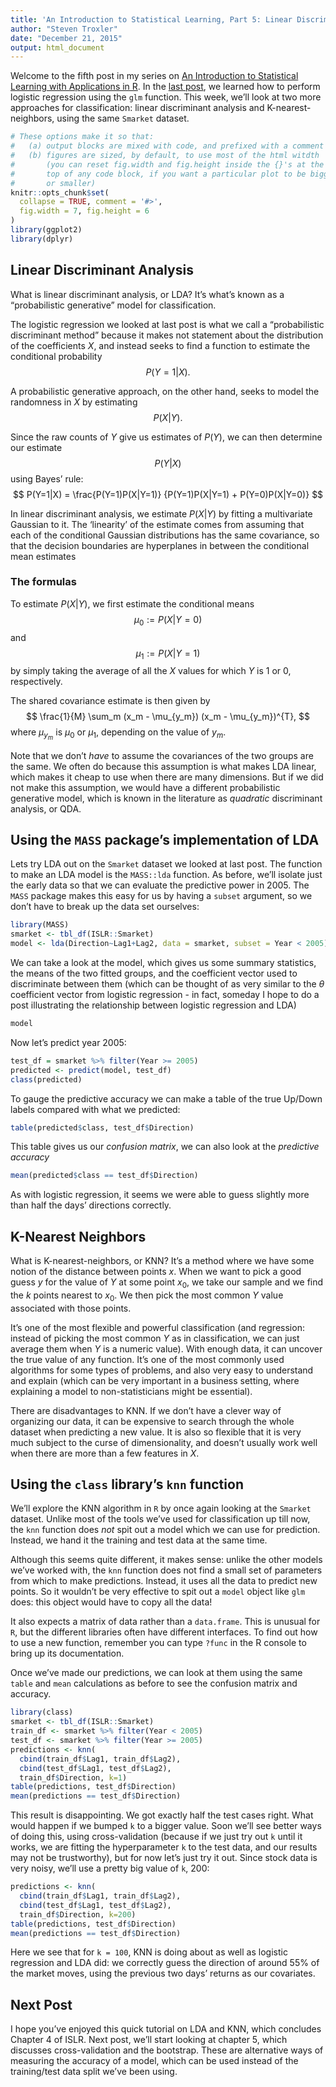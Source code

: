 ```yaml
---
title: 'An Introduction to Statistical Learning, Part 5: Linear Discriminant Analysis and K Nearest Neighbors'
author: "Steven Troxler"
date: "December 21, 2015"
output: html_document
---
```


Welcome to the fifth post in my series on [An Introduction to Statistical Learning with Applications in R](http://www-bcf.usc.edu/~gareth/ISL/). In the [last post](http://www.steventroxler.com/blog/?p=48), we learned how to perform logistic regression using the `glm` function. This week, we'll look at two more approaches for classification: linear discriminant analysis and K-nearest-neighbors, using the same `Smarket` dataset.

```r
# These options make it so that:
#   (a) output blocks are mixed with code, and prefixed with a comment
#   (b) figures are sized, by default, to use most of the html witdth
#       (you can reset fig.width and fig.height inside the {}'s at the
#       top of any code block, if you want a particular plot to be bigger
#       or smaller)
knitr::opts_chunk$set(
  collapse = TRUE, comment = '#>',
  fig.width = 7, fig.height = 6
)
library(ggplot2)
library(dplyr)
```

## Linear Discriminant Analysis

What is linear discriminant analysis, or LDA? It's what's known as a "probabilistic generative" model for classification.

The logistic regression we looked at last post is what we call a "probabilistic discriminant method" because it makes not statement about the distribution of the coefficients $X$, and instead seeks to find a function to estimate the conditional probability
$$
P(Y=1|X).
$$

A probabilistic generative approach, on the other hand, seeks to model the randomness in $X$ by estimating
$$
P(X|Y).
$$

Since the raw counts of $Y$ give us estimates of $P(Y)$, we can then determine our estimate
$$
P(Y|X)
$$
using Bayes' rule:
$$
P(Y=1|X) = \frac{P(Y=1)P(X|Y=1)}
                {P(Y=1)P(X|Y=1) + P(Y=0)P(X|Y=0)}
$$

In linear discriminant analysis, we estimate $P(X|Y)$ by fitting a multivariate Gaussian to it. The 'linearity' of the estimate comes from assuming that each of the conditional Gaussian distributions has the same covariance, so that the decision boundaries are hyperplanes in between the conditional mean estimates

### The formulas

To estimate $P(X|Y)$, we first estimate the conditional means
$$
\mu_0 := P(X|Y=0)
$$
and
$$
\mu_1 := P(X|Y=1)
$$
by simply taking the average of all the $X$ values for which $Y$ is 1 or 0, respectively.

The shared covariance estimate is then given by
$$
\frac{1}{M} \sum_m (x_m - \mu_{y_m}) (x_m - \mu_{y_m})^{T},
$$
where $\mu_{y_m}$ is $\mu_0$ or $\mu_1$, depending on the value of $y_m.$

Note that we don't *have* to assume the covariances of the two groups are the same. We often do because this assumption is what makes LDA linear, which makes it cheap to use when there are many dimensions. But if we did not make this assumption, we would have a different probabilistic generative model, which is known in the literature as *quadratic* discriminant analysis, or QDA.

## Using the `MASS` package's implementation of LDA

Lets try LDA out on the `Smarket` dataset we looked at last post. The function to make an LDA model is the `MASS::lda` function. As before, we'll isolate just the early data so that we can evaluate the predictive power in 2005. The `MASS` package makes this easy for us by having a `subset` argument, so we don't have to break up the data set ourselves:
```r
library(MASS)
smarket <- tbl_df(ISLR::Smarket)
model <- lda(Direction~Lag1+Lag2, data = smarket, subset = Year < 2005)
```

We can take a look at the model, which gives us some summary statistics, the means of the two fitted groups, and the coefficient vector used to discriminate between them (which can be thought of as very similar to the $\theta$ coefficient vector from logistic regression - in fact, someday I hope to do a post illustrating the relationship between logistic regression and LDA)
```r
model
```

Now let's predict year 2005:
```r
test_df = smarket %>% filter(Year >= 2005)
predicted <- predict(model, test_df)
class(predicted)
```

To gauge the predictive accuracy we can make a table of the true Up/Down labels compared with what we predicted:
```r
table(predicted$class, test_df$Direction)
```

This table gives us our *confusion matrix*, we can also look at the *predictive accuracy*
```r
mean(predicted$class == test_df$Direction)
```

As with logistic regression, it seems we were able to guess slightly more than half the days' directions correctly.

## K-Nearest Neighbors

What is K-nearest-neighbors, or KNN? It's a method where we have some notion of the distance between points $x$. When we want to pick a good guess $y$ for the value of $Y$ at some point $x_0$, we take our sample and we find the $k$ points nearest to $x_0$. We then pick the most common $Y$ value associated with those points.

It's one of the most flexible and powerful classification (and regression: instead of picking the most common $Y$ as in classification, we can just average them when $Y$ is a numeric value). With enough data, it can uncover the true value of any function. It's one of the most commonly used algorithms for some types of problems, and also very easy to understand and explain (which can be very important in a business setting, where explaining a model to non-statisticians might be essential).

There are disadvantages to KNN. If we don't have a clever way of organizing our data, it can be expensive to search through the whole dataset when predicting a new value. It is also so flexible that it is very much subject to the curse of dimensionality, and doesn't usually work well when there are more than a few features in $X$.


## Using the `class` library's `knn` function

We'll explore the KNN algorithm in `R` by once again looking at the `Smarket` dataset. Unlike most of the tools we've used for classification up till now, the `knn` function does *not* spit out a model which we can use for prediction. Instead, we hand it the training and test data at the same time.

Although this seems quite different, it makes sense: unlike the other models we've worked with, the `knn` function does not find a small set of parameters from which to make predictions. Instead, it uses all the data to predict new points. So it wouldn't be very effective to spit out a `model` object like `glm` does: this object would have to copy all the data!

It also expects a matrix of data rather than a `data.frame`. This is unusual for `R`, but the different libraries often have different interfaces. To find out how to use a new function, remember you can type `?func` in the R console to bring up its documentation.

Once we've made our predictions, we can look at them using the same `table` and `mean` calculations as before to see the confusion matrix and accuracy.
```r
library(class)
smarket <- tbl_df(ISLR::Smarket)
train_df <- smarket %>% filter(Year < 2005)
test_df <- smarket %>% filter(Year >= 2005)
predictions <- knn(
  cbind(train_df$Lag1, train_df$Lag2),
  cbind(test_df$Lag1, test_df$Lag2),
  train_df$Direction, k=1)
table(predictions, test_df$Direction)
mean(predictions == test_df$Direction)
```

This result is disappointing. We got exactly half the test cases right. What would happen if we bumped `k` to a bigger value. Soon we'll see better ways of doing this, using cross-validation (because if we just try out `k` until it works, we are fitting the hyperparameter `k` to the test data, and our results may not be trustworthy), but for now let's just try it out. Since stock data is very noisy, we'll use a pretty big value of `k`, 200:
```r
predictions <- knn(
  cbind(train_df$Lag1, train_df$Lag2),
  cbind(test_df$Lag1, test_df$Lag2),
  train_df$Direction, k=200)
table(predictions, test_df$Direction)
mean(predictions == test_df$Direction)
```

Here we see that for `k = 100`, KNN is doing about as well as logistic regression and LDA did: we correctly guess the direction of around 55% of the market moves, using the previous two days' returns as our covariates.

## Next Post

I hope you've enjoyed this quick tutorial on LDA and KNN, which concludes Chapter 4 of ISLR. Next post, we'll start looking at chapter 5, which discusses cross-validation and the bootstrap. These are alternative ways of measuring the accuracy of a model, which can be used instead of the training/test data split we've been using.